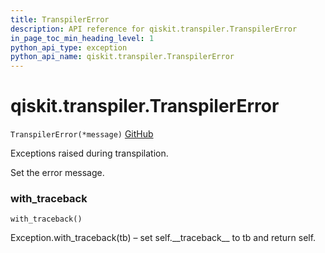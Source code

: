 ```yaml
---
title: TranspilerError
description: API reference for qiskit.transpiler.TranspilerError
in_page_toc_min_heading_level: 1
python_api_type: exception
python_api_name: qiskit.transpiler.TranspilerError
---
```


<span id="qiskit-transpiler-transpilererror" />

# qiskit.transpiler.TranspilerError

<span id="qiskit.transpiler.TranspilerError" />

`TranspilerError(*message)` [GitHub](https://github.com/qiskit/qiskit/tree/stable/0.16/qiskit/transpiler/exceptions.py "view source code")

Exceptions raised during transpilation.

Set the error message.

### with\_traceback

<span id="qiskit.transpiler.TranspilerError.with_traceback" />

`with_traceback()`

Exception.with\_traceback(tb) – set self.\_\_traceback\_\_ to tb and return self.

